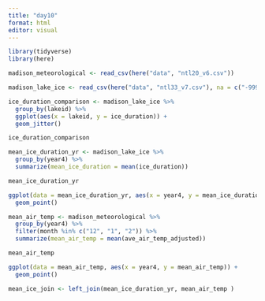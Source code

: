 ```yaml
---
title: "day10"
format: html
editor: visual
---
```


```r
library(tidyverse)
library(here)
```

```r
madison_meteorological <- read_csv(here("data", "ntl20_v6.csv"))
```

```r
madison_lake_ice <- read_csv(here("data", "ntl33_v7.csv"), na = c("-999"))
```

```r
ice_duration_comparison <- madison_lake_ice %>% 
  group_by(lakeid) %>% 
  ggplot(aes(x = lakeid, y = ice_duration)) +
  geom_jitter()

ice_duration_comparison
```

```r
mean_ice_duration_yr <- madison_lake_ice %>% 
  group_by(year4) %>% 
  summarize(mean_ice_duration = mean(ice_duration))

mean_ice_duration_yr
```

```r
ggplot(data = mean_ice_duration_yr, aes(x = year4, y = mean_ice_duration)) +
  geom_point()
```

```r
mean_air_temp <- madison_meteorological %>% 
  group_by(year4) %>% 
  filter(month %in% c("12", "1", "2")) %>% 
  summarize(mean_air_temp = mean(ave_air_temp_adjusted))

mean_air_temp
```

```r
ggplot(data = mean_air_temp, aes(x = year4, y = mean_air_temp)) +
  geom_point()
```

```r
mean_ice_join <- left_join(mean_ice_duration_yr, mean_air_temp )
```
